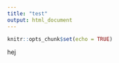 ```yaml
---
title: "test"
output: html_document
---
```


```r
knitr::opts_chunk$set(echo = TRUE)
```
 hej
 
